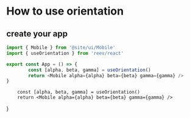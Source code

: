 # How to use orientation

## create your app

```ts
import { Mobile } from '@site/ui/Mobile'
import { useOrientation } from 'reev/react'

export const App = () => {
        const [alpha, beta, gamma] = useOrientation()
        return <Mobile alpha={alpha} beta={beta} gamma={gamma} />
}
```


        const [alpha, beta, gamma] = useOrientation()
        return <Mobile alpha={alpha} beta={beta} gamma={gamma} />
}

<App />
